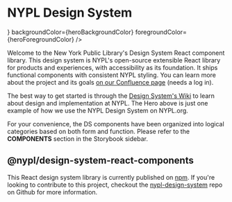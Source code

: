 
<Meta title="Introduction" />

# NYPL Design System


<DSProvider>
  <Hero
    heroType={HeroTypes.FiftyFifty}
    subHeaderText="With 92 locations across the Bronx, Manhattan, and Staten Island, The New York Public Library is an essential part of neighborhoods across the city. Visit us today."
    image={
      <Image
        src="https://cdn-d8.nypl.org/s3fs-public/styles/2_1_960/public/2020-07/SASB_06_29_2020_Lions_mask-00207%20copy_0.jpeg?h=c8e955ed&itok=n_GLQgoe"
        alt=""
      />
    }
    backgroundColor={heroBackgroundColor}
    foregroundColor={heroForegroundColor}
  />
</DSProvider>

<br />

Welcome to the New York Public Library's Design System React component library.
This design system is NYPL's open-source extensible React library for products
and experiences, with accessibility as its foundation. It ships functional components
with consistent NYPL styling. You can learn more about the project and its goals
[on our Confluence page](https://confluence.nypl.org/display/DIGTL/NYPL+Design+System)
(needs a log in).

The best way to get started is through the [Design System's Wiki](https://github.com/NYPL/nypl-design-system/wiki)
to learn about design and implementation at NYPL. The Hero above is just
one example of how we use the NYPL Design System on NYPL.org.

For your convenience, the DS components have been organized into logical categories
based on both form and function. Please refer to the **COMPONENTS** section in the
Storybook sidebar.

## @nypl/design-system-react-components

This React design system library is currently published on [npm](https://www.npmjs.com/package/@nypl/design-system-react-components).
If you're looking to contribute to this project, checkout the
[nypl-design-system](https://github.com/NYPL/nypl-design-system) repo on Github
for more information.
